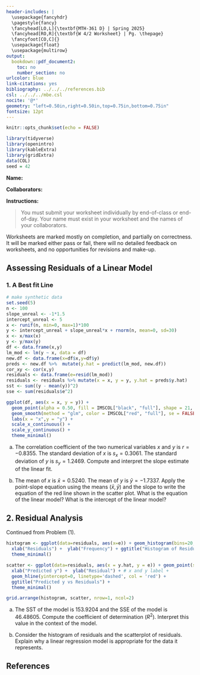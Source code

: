 ---
header-includes: |
  \usepackage{fancyhdr}
  \pagestyle{fancy}
  \fancyhead[LO,L]{\textbf{MTH-361 D} | Spring 2025}
  \fancyhead[RO,R]{\textbf{W 4/2 Worksheet} | Pg. \thepage}
  \fancyfoot[CO,C]{}
  \usepackage{float}
  \usepackage{multirow}
output:
  bookdown::pdf_document2:
    toc: no
    number_section: no
urlcolor: blue
link-citations: yes
bibliography: ../../../references.bib
csl: ../../../mbe.csl
nocite: '@*'
geometry: "left=0.50in,right=0.50in,top=0.75in,bottom=0.75in"
fontsize: 12pt
---

```{r setup, include=FALSE}
knitr::opts_chunk$set(echo = FALSE)
```

```{r echo=FALSE, eval=TRUE,message=FALSE, warning=FALSE}
library(tidyverse)
library(openintro)
library(kableExtra)
library(gridExtra)
data(COL)
seed = 42
```

**Name:**

**Collaborators:**

\noindent\rule{\textwidth}{1pt}
**Instructions:** 

> You must submit your worksheet individually by end-of-class or end-of-day. Your name must exist in your worksheet and the names of your collaborators.

Worksheets are marked mostly on completion, and partially on correctness. It will be marked either pass or fail, there will no detailed feedback on worksheets, and no opportunities for revisions and make-up.
\noindent\rule{\textwidth}{1pt}

## Assessing Residuals of a Linear Model

### 1. A Best fit Line

```{r, message=FALSE, echo=FALSE}
# make synthetic data
set.seed(5)
n <- 100
slope_unreal <- -1*1.5
intercept_unreal <- 5
x <- runif(n, min=0, max=1)*100
y <- intercept_unreal + slope_unreal*x + rnorm(n, mean=0, sd=30)
x <- x/max(x)
y <- y/max(y)
df <- data.frame(x,y)
lm_mod <- lm(y ~ x, data = df)
new.df <- data.frame(x=df$x,y=df$y)
preds <- new.df %>%  mutate(y.hat = predict(lm_mod, new.df))
cor_xy <- cor(x,y)
residuals <- data.frame(e=resid(lm_mod))
residuals <- residuals %>% mutate(x = x, y = y, y.hat = preds$y.hat)
sst <- sum((y - mean(y))^2)
sse <- sum(residuals$e^2)
```

```{r x-y-scatterplot, fig.cap = "Scatterplot of variables x and y. The red line is the best fit linear model of the data.", out.width="35%", message=FALSE, warning=FALSE, fig.align='center', fig.width=4,fig.height=4}
ggplot(df, aes(x = x, y = y)) +
  geom_point(alpha = 0.50, fill = IMSCOL["black", "full"], shape = 21, size = 3) +
  geom_smooth(method = "glm", color = IMSCOL["red", "full"], se = FALSE) +
  labs(x = "x",y = "y") +
  scale_x_continuous() +
  scale_y_continuous() + 
  theme_minimal()
```

a. The correlation coefficient of the two numerical variables $x$ and $y$ is $r = -0.8355$. The standard deviation of $x$ is $s_x = 0.3061$. The standard deviation of $y$ is $s_y = 1.2469$. Compute and interpret the slope estimate of the linear fit.
\vfill
  
b. The mean of $x$ is $\bar{x} = 0.5240$. The mean of $y$ is $\bar{y} = -1.7337$. Apply the point-slope equation using the means $(\bar{x},\bar{y})$ and the slope to write the equation of the red line shown in the scatter plot. What is the equation of the linear model? What is the intercept of the linear model?
\vfill

## 2. Residual Analysis

Continued from Problem (1).

```{r resid-scatter-hist, fig.cap = "Histogram and scatterplot of the residuals.", echo=FALSE, fig.align='center', fig.pos="H", out.width="70%", message=FALSE, warning=FALSE, fig.align='center', fig.width=8,fig.height=4}
histogram <- ggplot(data=residuals, aes(x=e)) + geom_histogram(bins=20, color="black") + 
  xlab("Residuals") +  ylab("Frequency") + ggtitle("Histogram of Residuals") + 
  theme_minimal()

scatter <- ggplot(data=residuals, aes(x = y.hat, y = e)) + geom_point(size = 1.5) + # scatter plot
  xlab("Predicted y") +  ylab("Residual") + # x and y label +
  geom_hline(yintercept=0, linetype='dashed', col = 'red') +
  ggtitle("Predicted y vs Residuals") + 
  theme_minimal()

grid.arrange(histogram, scatter, nrow=1, ncol=2)
```
  
a. The SST of the model is $153.9204$ and the SSE of the model is $46.48605$. Compute the coefficient of determination ($R^2$). Interpret this value in the context of the model.
\vfill

b. Consider the histogram of residuals and the scatterplot of residuals. Explain why a linear regression model is appropriate for the data it represents.
\vfill

## **References**

::: {#refs}
:::
